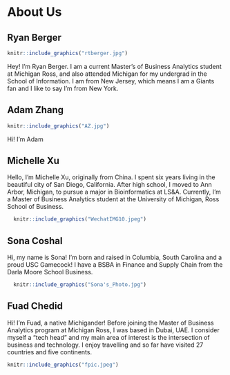 # About Us


## Ryan Berger

```r
knitr::include_graphics("rtberger.jpg")
```

Hey! I'm Ryan Berger. I am a current Master's of Business Analytics student at Michigan Ross, and also attended Michigan for my undergrad in the School of Information. I am from New Jersey, which means I am a Giants fan and I like to say I'm from New York.

## Adam Zhang

```r
knitr::include_graphics("AZ.jpg")
```

Hi! I'm Adam 

## Michelle Xu

Hello, I'm Michelle Xu, originally from China. I spent six years living in the beautiful city of San Diego, California. After high school, I moved to Ann Arbor, Michigan, to pursue a major in Bioinformatics at LS&A. Currently, I'm a Master of Business Analytics student at the University of Michigan, Ross School of Business. 

```r
  knitr::include_graphics("WechatIMG10.jpeg")
```

## Sona Coshal

Hi, my name is Sona! I'm born and raised in Columbia, South Carolina and a proud USC Gamecock! I have a BSBA in Finance and Supply Chain from the Darla Moore School Business.

```r
  knitr::include_graphics("Sona's_Photo.jpg")
```

## Fuad Chedid

Hi! I'm Fuad, a native Michigander! Before joining the Master of Business Analytics program at Michigan Ross, I was based in Dubai, UAE. I consider myself a "tech head" and my main area of interest is the intersection of business and technology. I enjoy travelling and so far have visited 27 countries and five continents. 

```r
knitr::include_graphics("fpic.jpeg")
```

